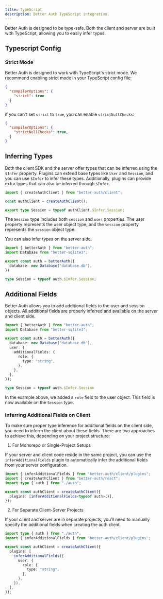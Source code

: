 ```yaml
---
title: TypeScript
description: Better Auth TypeScript integration.
---
```


Better Auth is designed to be type-safe. Both the client and server are built with TypeScript, allowing you to easily infer types.


## Typescript Config

### Strict Mode

Better Auth is designed to work with TypeScript's strict mode. We recommend enabling strict mode in your TypeScript config file:

```json title="tsconfig.json"
{
  "compilerOptions": {
    "strict": true
  }
}
```

if you can't set `strict` to `true`, you can enable `strictNullChecks`:

```json title="tsconfig.json"
{
  "compilerOptions": {
    "strictNullChecks": true,
  }
}
```

## Inferring Types

Both the client SDK and the server offer types that can be inferred using the `$Infer` property. Plugins can extend base types like `User` and `Session`, and you can use `$Infer` to infer these types. Additionally, plugins can provide extra types that can also be inferred through `$Infer`.

```ts title="auth-client.ts"
import { createAuthClient } from "better-auth/client";

const authClient = createAuthClient();

export type Session = typeof authClient.$Infer.Session;
```

The `Session` type includes both `session` and `user` properties. The user property represents the user object type, and the `session` property represents the `session` object type.

You can also infer types on the server side.

```ts title="auth.ts"
import { betterAuth } from "better-auth";
import Database from "better-sqlite3";

export const auth = betterAuth({
  database: new Database("database.db"),
})

type Session = typeof auth.$Infer.Session;
```


## Additional Fields

Better Auth allows you to add additional fields to the user and session objects. All additional fields are properly inferred and available on the server and client side.

```ts
import { betterAuth } from "better-auth";
import Database from "better-sqlite3";

export const auth = betterAuth({
  database: new Database("database.db"),
  user: {
    additionalFields: {
      role: {
        type: "string",
      },
    },
  },
});

type Session = typeof auth.$Infer.Session
```

In the example above, we added a `role` field to the user object. This field is now available on the `Session` type.

### Inferring Additional Fields on Client

To make sure proper type inference for additional fields on the client side, you need to inform the client about these fields. There are two approaches to achieve this, depending on your project structure:

1. For Monorepo or Single-Project Setups

If your server and client code reside in the same project, you can use the `inferAdditionalFields` plugin to automatically infer the additional fields from your server configuration.

```ts
import { inferAdditionalFields } from "better-auth/client/plugins";
import { createAuthClient } from "better-auth/react";
import type { auth } from "./auth";

export const authClient = createAuthClient({
  plugins: [inferAdditionalFields<typeof auth>()],
});
```

2. For Separate Client-Server Projects

If your client and server are in separate projects, you'll need to manually specify the additional fields when creating the auth client.

```ts
import type { auth } from "./auth";
import { inferAdditionalFields } from "better-auth/client/plugins";

export const authClient = createAuthClient({
  plugins: [
    inferAdditionalFields({
      user: {
        role: {
          type: "string",
        },
      },
    }),
  ],
});
```
